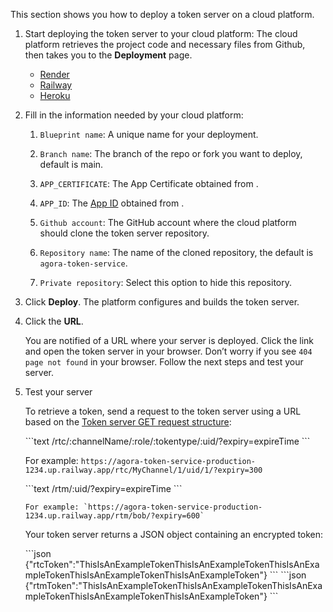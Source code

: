 This section shows you how to deploy a token server on a cloud platform.

1. Start deploying the token server to your cloud platform:
    The cloud platform retrieves the project code and necessary files from Github, then takes you to the
    **Deployment** page.
    -   [Render](https://render.com/deploy?repo=https://github.com/AgoraIO-Community/agora-token-service)
    -   [Railway](https://railway.app/new/template/NKYzQA?referralCode=waRWUT)
    -   [Heroku](https://www.heroku.com/deploy/?template=https://github.com/AgoraIO-Community/agora-token-service)

1. Fill in the information needed by your cloud platform:

    1.  `Blueprint name`: A unique name for your deployment.

    1.  `Branch name`: The branch of the repo or fork you want to deploy, default is main.

    1.  `APP_CERTIFICATE`: The App Certificate obtained from <Link target="_blank" to="{{global.AGORA_CONSOLE_URL}}"><Vg k="CONSOLE" /></Link>.

    1.  `APP_ID`: The [App ID](../reference/manage-agora-account#get-the-app-id) obtained from <Link target="_blank" to="{{global.AGORA_CONSOLE_URL}}"><Vg k="CONSOLE" /></Link>.

    1.  `Github account`: The GitHub account where the cloud platform should clone the token server repository.

    1.  `Repository name`: The name of the cloned repository, the default is `agora-token-service`.

    1.  `Private repository`: Select this option to hide this repository.

2.  Click **Deploy**. The platform configures and builds the token server.

3.  Click the **URL**.

    You are notified of a URL where your server is deployed. Click the link and open the token server in your
    browser. Don’t worry if you see `404 page not found` in your browser. Follow the next steps and test your server.

4.  Test your server

    To retrieve a token, send a request to the token server using a URL based on the [Token server GET request structure](#token-server-get-request-structure):

    <ProductWrapper notAllowed="signaling">
      ```text
      /rtc/:channelName/:role/:tokentype/:uid/?expiry=expireTime
      ```

      For example: `https://agora-token-service-production-1234.up.railway.app/rtc/MyChannel/1/uid/1/?expiry=300`
    </ProductWrapper>

    <ProductWrapper product="signaling">
        ```text
        /rtm/:uid/?expiry=expireTime
        ```

        For example: `https://agora-token-service-production-1234.up.railway.app/rtm/bob/?expiry=600`
    </ProductWrapper>

    Your token server returns a JSON object containing an encrypted token:

    <ProductWrapper notAllowed="signaling">
      ```json
      {"rtcToken":"ThisIsAnExampleTokenThisIsAnExampleTokenThisIsAnExampleTokenThisIsAnExampleTokenThisIsAnExampleToken"}
      ```
    </ProductWrapper>
    <ProductWrapper product="signaling">
      ```json
      {"rtmToken":"ThisIsAnExampleTokenThisIsAnExampleTokenThisIsAnExampleTokenThisIsAnExampleTokenThisIsAnExampleToken"}
      ```
    </ProductWrapper>

